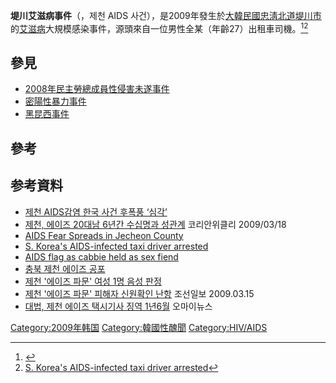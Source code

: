 {{Expand|time=2012-05-09}}
'''堤川艾滋病事件'''（{{lang-ko|제천 에이즈 사건}}，제천 AIDS 사건），是2009年發生於[[大韓民國|大韓民國]][[忠淸北道|忠淸北道]][[堤川市|堤川市]]的[[艾滋病|艾滋病]]大規模感染事件，源頭來自一位男性全某（年齡27）出租車司機。<ref>{{Cite web |url=http://www.koreatimes.co.kr/www/news/nation/2009/03/113_41317.html |title=AIDS Fear Spreads in Jecheon County |accessdate=2012-05-12 |archive-date=2016-03-04 |archive-url=https://web.archive.org/web/20160304000013/http://www.koreatimes.co.kr/www/news/nation/2009/03/113_41317.html |dead-url=no }}</ref><ref>[http://www.chinapost.com.tw/health/aids/2009/03/16/200293/S-Koreas.htm%20S.%20Korea's%20AIDS-infected%20taxi%20driver%20arrested S. Korea's AIDS-infected taxi driver arrested]{{dead link|date=2018年5月 |bot=InternetArchiveBot |fix-attempted=yes }}</ref>

== 參見 ==
* [[2008年民主勞總成員性侵害未遂事件|2008年民主勞總成員性侵害未遂事件]]
* [[密陽性暴力事件|密陽性暴力事件]]
* [[黑昆西事件|黑昆西事件]]

==參考==
{{Reflist}}

== 参考資料 ==
* [http://www.ilyoseoul.co.kr/news/articleView.html?idxno=10623 제천 AIDS감염 한국 사건 후폭풍 ‘심각’] {{Wayback|url=http://www.ilyoseoul.co.kr/news/articleView.html?idxno=10623 |date=20160304111726 }} {{ko}}
* [http://www.koweekly.co.uk/news.php?code=&mode=view&num=6158&page=41 제천, 에이즈 20대남 6년간 수십명과 성관계] {{Wayback|url=http://www.koweekly.co.uk/news.php?code=&mode=view&num=6158&page=41 |date=20180911114436 }} 코리안위클리  2009/03/18 {{ko}}
* [http://www.koreatimes.co.kr/www/news/nation/2009/03/113_41317.html AIDS Fear Spreads in Jecheon County] {{Wayback|url=http://www.koreatimes.co.kr/www/news/nation/2009/03/113_41317.html |date=20160304000013 }} {{en}}
* [http://www.chinapost.com.tw/health/aids/2009/03/16/200293/S-Koreas.htm%20S.%20Korea's%20AIDS-infected%20taxi%20driver%20arrested S. Korea's AIDS-infected taxi driver arrested]{{dead link|date=2018年5月 |bot=InternetArchiveBot |fix-attempted=yes }} {{en}}
*[https://web.archive.org/web/20090322141707/http://www.thestandard.com.hk/news_detail.asp?pp_cat=17&art_id=79576&sid=23113353&con_type=1 AIDS flag as cabbie held as sex fiend] {{en}}
* [http://news.mt.co.kr/mtview.php?no=2009031311342340768&vgb=column&columnType=&code=column121 충북 제천 에이즈 공포] {{Wayback|url=http://news.mt.co.kr/mtview.php?no=2009031311342340768&vgb=column&columnType=&code=column121 |date=20160304191102 }} {{ko}}
* [http://www.ohmynews.com/NWS_Web/view/at_pg.aspx?CNTN_CD=A0001088031 제천 '에이즈 파문' 여성 1명 음성 판정] {{Wayback|url=http://www.ohmynews.com/NWS_Web/view/at_pg.aspx?CNTN_CD=A0001088031 |date=20160306004858 }} {{ko}}
* [https://web.archive.org/web/20090316232523/http://news.chosun.com/site/data/html_dir/2009/03/15/2009031500478.html 제천 '에이즈 파문' 피해자 신원확인 난항] 조선일보 2009.03.15 {{ko}}
* [http://www.ohmynews.com/NWS_Web/view/at_pg.aspx?CNTN_CD=A0001238638 대법, 제천 에이즈 택시기사 징역 1년6월] {{Wayback|url=http://www.ohmynews.com/NWS_Web/view/at_pg.aspx?CNTN_CD=A0001238638 |date=20170308220029 }} 오마이뉴스 {{ko}}

{{stub}}
{{korea-stub}}
{{sex-stub}}

[[Category:2009年韩国|Category:2009年韩国]]
[[Category:韓國性醜聞|Category:韓國性醜聞]]
[[Category:HIV/AIDS|Category:HIV/AIDS]]